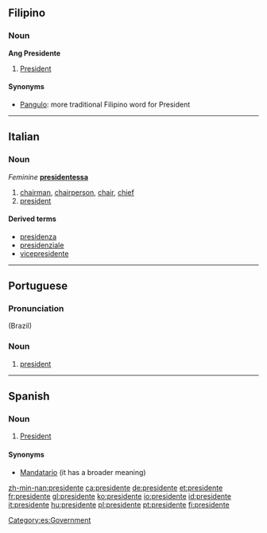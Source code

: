 ==Filipino==

===Noun===
'''Ang Presidente'''

#[[President]]

====Synonyms====
*[[Pangulo]]: more traditional Filipino word for President

----

==Italian==
{{wikipedia|lang=it}}

===Noun===
{{it-noun|president|m|e|i}} ''Feminine'' '''[[presidentessa]]'''

# [[chairman]], [[chairperson]], [[chair]], [[chief]]
# [[president]]

====Derived terms====
*[[presidenza]]
*[[presidenziale]]
*[[vicepresidente]]

----

==Portuguese==
{{wikipedia|lang=pt}}

===Pronunciation===
{{IPA|[pɾeziˈdẽʧi]|lang=pt}} (Brazil)

===Noun===
{{infl|pt|noun|g=m|plural|presidentes}}

# [[president]]

----

==Spanish==

===Noun===
{{es-noun-mf|f=presidenta}}

# [[president|President]]

====Synonyms====
*[[Mandatario]] (it has a broader meaning)

[[Category:es:Government]]

[[zh-min-nan:presidente]]
[[ca:presidente]]
[[de:presidente]]
[[et:presidente]]
[[fr:presidente]]
[[gl:presidente]]
[[ko:presidente]]
[[io:presidente]]
[[id:presidente]]
[[it:presidente]]
[[hu:presidente]]
[[pl:presidente]]
[[pt:presidente]]
[[fi:presidente]]